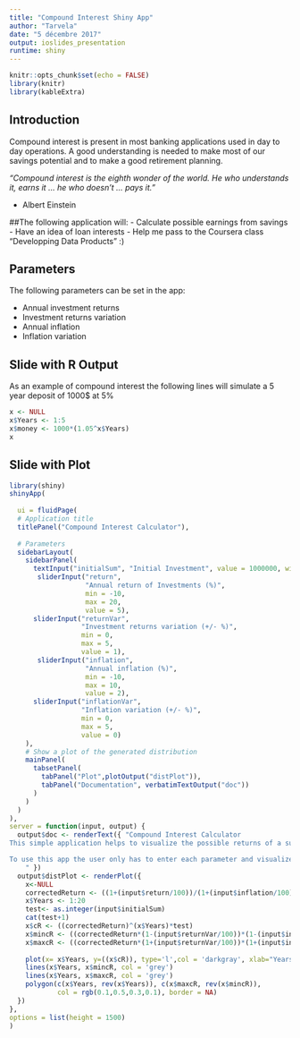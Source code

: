 ```yaml
---
title: "Compound Interest Shiny App"
author: "Tarvela"
date: "5 décembre 2017"
output: ioslides_presentation
runtime: shiny
---
```


```r
knitr::opts_chunk$set(echo = FALSE)
library(knitr)
library(kableExtra)
```

## Introduction

Compound interest is present in most banking applications used in day to day operations. A good understanding is needed to make most of our savings potential and to make a good retirement planning.

\newline \newline

*“Compound interest is the eighth wonder of the world. He who understands it, earns it ... he who doesn't ... pays it.”*

- Albert Einstein

##The following application will:
- Calculate possible earnings from savings
- Have an idea of loan interests
- Help me pass to the Coursera class "Developping Data Products" :)


## Parameters
The following parameters can be set in the app:

* Annual investment returns
* Investment returns variation
* Annual inflation
* Inflation variation

## Slide with R Output
As an example of compound interest the following lines will simulate a 5 year deposit of 1000$ at 5%
```r
x <- NULL
x$Years <- 1:5
x$money <- 1000*(1.05^x$Years)
x
```

## Slide with Plot

```r
library(shiny)
shinyApp(
  
  ui = fluidPage(
  # Application title
  titlePanel("Compound Interest Calculator"),
  
  # Parameters 
  sidebarLayout(
    sidebarPanel(
      textInput("initialSum", "Initial Investment", value = 1000000, width = NULL, placeholder = NULL),
       sliderInput("return",
                   "Annual return of Investments (%)",
                   min = -10,
                   max = 20,
                   value = 5),
      sliderInput("returnVar",
                  "Investment returns variation (+/- %)",
                  min = 0,
                  max = 5,
                  value = 1),
       sliderInput("inflation",
                   "Annual inflation (%)",
                   min = -10,
                   max = 10,
                   value = 2),
      sliderInput("inflationVar",
                  "Inflation variation (+/- %)",
                  min = 0,
                  max = 5,
                  value = 0)
    ),
    # Show a plot of the generated distribution
    mainPanel(
      tabsetPanel(
        tabPanel("Plot",plotOutput("distPlot")),
        tabPanel("Documentation", verbatimTextOutput("doc"))
      )
    )
  )
),
server = function(input, output) {
  output$doc <- renderText({ "Compound Interest Calculator
This simple application helps to visualize the possible returns of a sum knowing the return rate, the return rate variation, the inflation and inflation variation.

To use this app the user only has to enter each parameter and visualize the plot.
    " })
  output$distPlot <- renderPlot({
    x<-NULL
    correctedReturn <- ((1+(input$return/100))/(1+(input$inflation/100)))
    x$Years <- 1:20
    test<- as.integer(input$initialSum)
    cat(test+1)
    x$cR <- ((correctedReturn)^(x$Years)*test)
    x$mincR <- ((correctedReturn*(1-(input$returnVar/100))*(1-(input$inflationVar/100)))^(x$Years)*test)
    x$maxcR <- ((correctedReturn*(1+(input$returnVar/100))*(1+(input$inflationVar/100)))^(x$Years)*test)
  
    plot(x= x$Years, y=((x$cR)), type='l',col = 'darkgray',	xlab="Years", ylab="Dollars [$]", main="Compound Interest Graph", ylim=c(min(x$mincR),max(x$maxcR)))
    lines(x$Years, x$mincR, col = 'grey')
    lines(x$Years, x$maxcR, col = 'grey')
    polygon(c(x$Years, rev(x$Years)), c(x$maxcR, rev(x$mincR)),
            col = rgb(0.1,0.5,0.3,0.1), border = NA)
  })
},
options = list(height = 1500)
)

```

